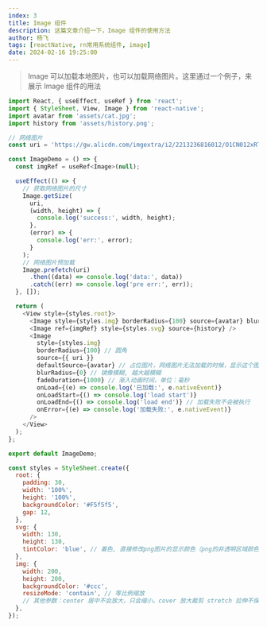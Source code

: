 ```yaml
---
index: 3
title: Image 组件
description: 这篇文章介绍一下，Image 组件的使用方法
author: 杨飞
tags: [reactNative, rn常用系统组件, image]
date: 2024-02-16 19:25:00
---
```


> Image 可以加载本地图片，也可以加载网络图片。这里通过一个例子，来展示 Image 组件的用法

```javascript
import React, { useEffect, useRef } from 'react';
import { StyleSheet, View, Image } from 'react-native';
import avatar from 'assets/cat.jpg';
import history from 'assets/history.png';

// 网络图片
const uri = 'https://gw.alicdn.com/imgextra/i2/2213236816012/O1CN012xRT3C1uHXtz3M6Q3_!!2213236816012.png_.webp';

const ImageDemo = () => {
  const imgRef = useRef<Image>(null);

  useEffect(() => {
    // 获取网络图片的尺寸
    Image.getSize(
      uri,
      (width, height) => {
        console.log('success:', width, height);
      },
      (error) => {
        console.log('err:', error);
      }
    );
    // 网络图片预加载
    Image.prefetch(uri)
      .then((data) => console.log('data:', data))
      .catch((err) => console.log('pre err:', err));
  }, []);

  return (
    <View style={styles.root}>
      <Image style={styles.img} borderRadius={100} source={avatar} blurRadius={0} />
      <Image ref={imgRef} style={styles.svg} source={history} />
      <Image
        style={styles.img}
        borderRadius={100} // 圆角
        source={{ uri }}
        defaultSource={avatar} // 占位图片，网络图片无法加载的时候，显示这个图片
        blurRadius={0} // 镜像模糊, 越大越模糊
        fadeDuration={1000} // 渐入动画时间，单位：毫秒
        onLoad={(e) => console.log('已加载:', e.nativeEvent)}
        onLoadStart={() => console.log('load start')}
        onLoadEnd={() => console.log('load end')} // 加载失败不会被执行
        onError={(e) => console.log('加载失败:', e.nativeEvent)}
      />
    </View>
  );
};

export default ImageDemo;

const styles = StyleSheet.create({
  root: {
    padding: 30,
    width: '100%',
    height: '100%',
    backgroundColor: '#F5f5f5',
    gap: 12,
  },
  svg: {
    width: 130,
    height: 130,
    tintColor: 'blue', // 着色, 直接修改png图片的显示颜色（png的非透明区域颜色被修改）
  },
  img: {
    width: 200,
    height: 200,
    backgroundColor: '#ccc',
    resizeMode: 'contain', // 等比例缩放
    // 其他参数：center 居中不会放大，只会缩小。cover 放大裁剪 stretch 拉伸不保持比例 repeat 重复平铺
  },
});
```
